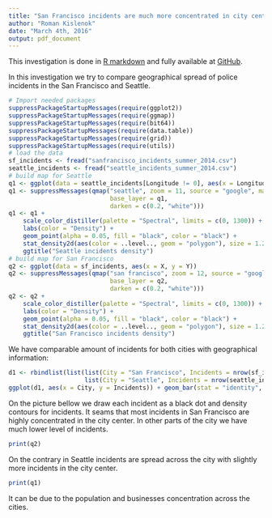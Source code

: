 ```yaml
---
title: "San Francisco incidents are much more concentrated in city center"
author: "Roman Kislenok"
date: "March 4th, 2016"
output: pdf_document
---
```


This investigation is done in [R markdown](http://rmarkdown.rstudio.com/) and fully available at [GitHub](https://github.com/kislenok-roman/datasci_course_materials/tree/master/assignment6).

In this investigation we try to compare geographical spread of police incidents in the San Francisco and Seattle.

```r
# Import needed packages
suppressPackageStartupMessages(require(ggplot2))
suppressPackageStartupMessages(require(ggmap))
suppressPackageStartupMessages(require(bit64))
suppressPackageStartupMessages(require(data.table))
suppressPackageStartupMessages(require(grid))
suppressPackageStartupMessages(require(utils))
# load the data
sf_incidents <- fread("sanfrancisco_incidents_summer_2014.csv")
seattle_incidents <- fread("seattle_incidents_summer_2014.csv")
# build map for Seattle
q1 <- ggplot(data = seattle_incidents[Longitude != 0], aes(x = Longitude, y = Latitude))
q1 <- suppressMessages(qmap("seattle", zoom = 11, source = "google", maptype = "roadmap", color = "bw",
                            base_layer = q1,
                            darken = c(0.2, "white")))
q1 <- q1 +
    scale_color_distiller(palette = "Spectral", limits = c(0, 1300)) +
    labs(color = "Density") +
    geom_point(alpha = 0.05, fill = "black", color = "black") +
    stat_density2d(aes(color = ..level.., geom = "polygon"), size = 1.2, show.legend = FALSE) +
    ggtitle("Seattle incidents density")
# build map for San Francisco
q2 <- ggplot(data = sf_incidents, aes(x = X, y = Y))
q2 <- suppressMessages(qmap("san francisco", zoom = 12, source = "google", maptype = "roadmap", color = "bw",
                            base_layer = q2, 
                            darken = c(0.2, "white")))
q2 <- q2 +
    scale_color_distiller(palette = "Spectral", limits = c(0, 1300)) +
    labs(color = "Density") +
    geom_point(alpha = 0.05, fill = "black", color = "black") +
    stat_density2d(aes(color = ..level.., geom = "polygon"), size = 1.2) +
    ggtitle("San Francisco incidents density")
```

We have comparable amount of incidents for both cities with geographical information:

```r
d1 <- rbindlist(list(list(City = "San Francisco", Incidents = nrow(sf_incidents[!is.na(X) & X != 0])), 
                     list(City = "Seattle", Incidents = nrow(seattle_incidents[!is.na(Longitude) & Longitude != 0]))))
ggplot(d1, aes(x = City, y = Incidents)) + geom_bar(stat = "identity", fill = "white", color = "black") + theme_bw() + geom_text(aes(label = Incidents), vjust = -0.4) + labs(x = "")
```

On the picture bellow we draw each incident as a black dot and density contours for incidents. It seams that most incidents in San Francisco are highly concentrated in the city center. In other parts of the city we have much lower level of incidents.

```r
print(q2)
```
On the contrary in Seattle incidents are spread across the city with slightly more incidents in the city center.
```r
print(q1)
```

It can be due to the population and businesses concentration across the cities.


